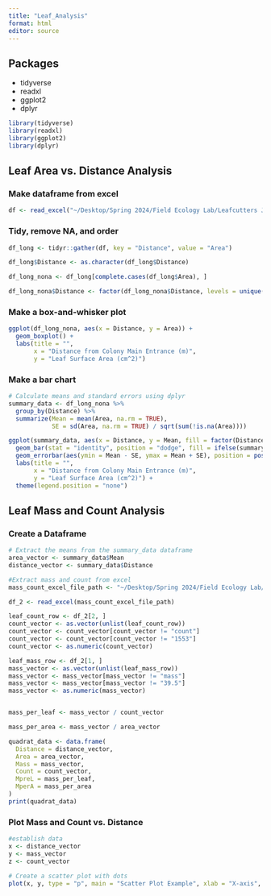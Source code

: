 ```yaml
---
title: "Leaf_Analysis"
format: html
editor: source
---
```


## Packages
* tidyverse
* readxl
* ggplot2
* dplyr
```R
library(tidyverse)
library(readxl)
library(ggplot2)
library(dplyr)
```

## Leaf Area vs. Distance Analysis

### Make dataframe from excel
```R

df <- read_excel("~/Desktop/Spring 2024/Field Ecology Lab/Leafcutters Jan 2024/Excel Sheets/No statistics.xlsx")
```

### Tidy, remove NA, and order
```R
df_long <- tidyr::gather(df, key = "Distance", value = "Area")

df_long$Distance <- as.character(df_long$Distance)

df_long_nona <- df_long[complete.cases(df_long$Area), ]

df_long_nona$Distance <- factor(df_long_nona$Distance, levels = unique(df_long_nona$Distance))
```

### Make a box-and-whisker plot
```R
ggplot(df_long_nona, aes(x = Distance, y = Area)) +
  geom_boxplot() +
  labs(title = "",
       x = "Distance from Colony Main Entrance (m)",
       y = "Leaf Surface Area (cm^2)")
```

### Make a bar chart
```R
# Calculate means and standard errors using dplyr
summary_data <- df_long_nona %>%
  group_by(Distance) %>%
  summarize(Mean = mean(Area, na.rm = TRUE),
            SE = sd(Area, na.rm = TRUE) / sqrt(sum(!is.na(Area))))

ggplot(summary_data, aes(x = Distance, y = Mean, fill = factor(Distance))) +
  geom_bar(stat = "identity", position = "dodge", fill = ifelse(summary_data$Distance == "0", "firebrick3", "darkslategray4")) +
  geom_errorbar(aes(ymin = Mean - SE, ymax = Mean + SE), position = position_dodge(width = 0.8), width = 0.25) +
  labs(title = "",
       x = "Distance from Colony Main Entrance (m)",
       y = "Leaf Surface Area (cm^2)") +
  theme(legend.position = "none")
```

## Leaf Mass and Count Analysis
### Create a Dataframe
```R
# Extract the means from the summary_data dataframe
area_vector <- summary_data$Mean
distance_vector <- summary_data$Distance

#Extract mass and count from excel
mass_count_excel_file_path <- "~/Desktop/Spring 2024/Field Ecology Lab/Leafcutters Jan 2024/Excel Sheets/Area Data.xlsx"

df_2 <- read_excel(mass_count_excel_file_path)

leaf_count_row <- df_2[2, ]
count_vector <- as.vector(unlist(leaf_count_row))
count_vector <- count_vector[count_vector != "count"]
count_vector <- count_vector[count_vector != "1553"]
count_vector <- as.numeric(count_vector)

leaf_mass_row <- df_2[1, ]
mass_vector <- as.vector(unlist(leaf_mass_row))
mass_vector <- mass_vector[mass_vector != "mass"]
mass_vector <- mass_vector[mass_vector != "39.5"]
mass_vector <- as.numeric(mass_vector)


mass_per_leaf <- mass_vector / count_vector

mass_per_area <- mass_vector / area_vector

quadrat_data <- data.frame(
  Distance = distance_vector,
  Area = area_vector,
  Mass = mass_vector,
  Count = count_vector,
  MpreL = mass_per_leaf,
  MperA = mass_per_area
)
print(quadrat_data)
```

### Plot Mass and Count vs. Distance
```R
#establish data
x <- distance_vector
y <- mass_vector
z <- count_vector

# Create a scatter plot with dots
plot(x, y, type = "p", main = "Scatter Plot Example", xlab = "X-axis", ylab = "Y-axis", pch = 16, col = "blue")
```
